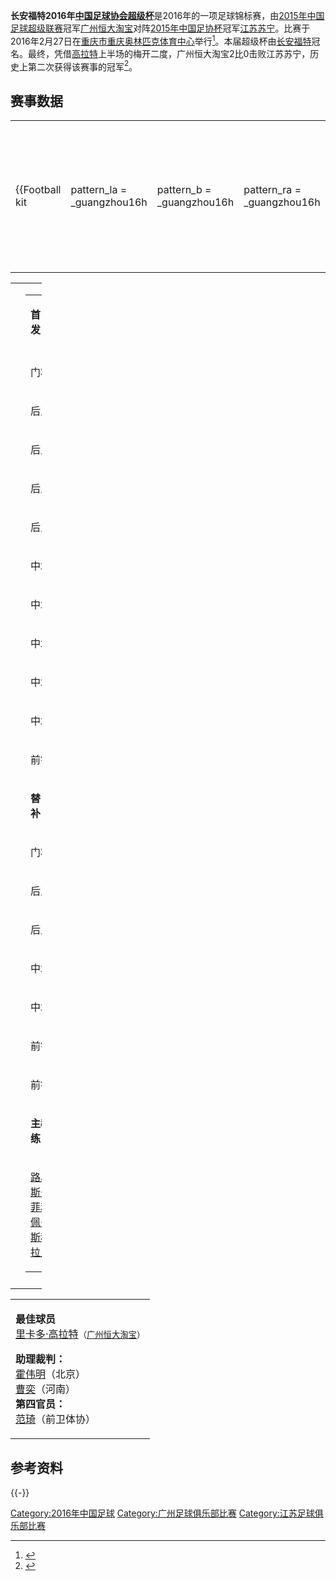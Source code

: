 {{noteTA|G1=足球|G2=GZFC}}
{{Infobox football match
| title                   = 2016年[[中国足球协会超级杯|中国足球协会超级杯]]
| image                   = 
| event                   = 
| team1                   = [[广州恒大淘宝足球俱乐部|广州恒大淘宝]]
| team1association        = 
| team1score              = 2
| team2                   = [[江苏苏宁足球俱乐部|江苏苏宁]]
| team2association        = 
| team2score              = 0
| details                 = 
| date1                   = 2016年2月27日
| stadium1                = [[重庆奥体中心|重庆奥体中心]]
| city1                   = [[重庆市|重庆市]]
| man_of_the_match1a      = {{flagicon|BRA}} [[里卡多·高拉特|高拉特]]（[[广州恒大淘宝足球俱乐部|广州恒大淘宝]]）
| man_of_the_match1atitle = 
| man_of_the_match1b      = 
| man_of_the_match1btitle = 
| referee                 = [[谭海|谭海]]
| attendance              = 50,380
| weather                 = [[晴|晴]] / [[气温|气温]]：17°C / [[濕度|濕度]]：53%
| previous                = [[2015年中国足球协会超级杯|2015]]
| next                    = [[2017年中国足球协会超级杯|2017]]
}}
'''长安福特2016年[[中国足球协会超级杯|中国足球协会超级杯]]'''是2016年的一项足球锦标赛，由[[2015年中国足球超级联赛|2015年中国足球超级联赛]]冠军[[广州恒大淘宝足球俱乐部|广州恒大淘宝]]对阵[[2015年中国足协杯|2015年中国足协杯]]冠军[[江苏苏宁足球俱乐部|江苏苏宁]]。比赛于2016年2月27日在[[重庆市|重庆市]][[重庆奥林匹克体育中心|重庆奥林匹克体育中心]]举行<ref>{{cite news|title=2016超级杯落户重庆 恒大战江苏上演开年大戏|url=http://sports.sina.com.cn/china/cfacup/2015-12-25/doc-ifxmykrf2342071.shtml|newspaper=[[新浪|新浪体育]]|date=2015-12-25|accessdate=2015-12-31|archive-date=2015-12-30|archive-url=https://web.archive.org/web/20151230035748/http://sports.sina.com.cn/china/cfacup/2015-12-25/doc-ifxmykrf2342071.shtml|dead-url=no}}</ref>。本届超级杯由[[长安福特|长安福特]]冠名。最终，凭借[[里卡多·高拉特|高拉特]]上半场的梅开二度，广州恒大淘宝2比0击败江苏苏宁，历史上第二次获得该赛事的冠军<ref>{{cite news|title=超级杯-高拉特梅开二度 恒大2-0苏宁第2次夺杯|url=http://sports.sina.com.cn/china/cfacup/2016-02-27/doc-ifxpvysv4957376.shtml|newspaper=[[新浪|新浪体育]]|date=2016年2月27日|accessdate=2016-02-28|archive-date=2016-03-01|archive-url=https://web.archive.org/web/20160301015645/http://sports.sina.com.cn/china/cfacup/2016-02-27/doc-ifxpvysv4957376.shtml|dead-url=no}}</ref>。

== 赛事数据 ==
{{footballbox
| date         = 2016年2月27日
| event        = 
| round        = 
| time         = 19:35 [[UTC+08:00|UTC+8]]
| team1        = [[广州恒大淘宝足球俱乐部|广州恒大淘宝]]
| score        = 2 – 0
| report       = [http://sports.sina.com.cn/china/cfacup/2016-02-27/doc-ifxpvysv4957376.shtml 报告]
| team2        = [[江苏苏宁足球俱乐部|江苏苏宁]]
| goals1       = [[里卡多·高拉特|高拉特]] {{goal|14||39}}
| goals2       = 
| penalties1   = 
| penaltyscore = 
| penalties2   = 
| stadium      = [[重庆|重庆]]，[[重庆奥体中心|重庆奥体中心]]
| location     = 
| attendance   = 50,380
| referee      = [[谭海|谭海]]（北京）
}}
{| width=92% |
|-
|{{Football kit
 |pattern_la = _guangzhou16h
 |pattern_b  = _guangzhou16h
 |pattern_ra = _guangzhou16h
 |pattern_sh = _guangzhou16h 
 |pattern_so = _guangzhou16h
 |leftarm    = FFFFFF
 |body       = FFFFFF
 |rightarm   = FFFFFF
 |shorts     = FFFFFF
 |socks      = DC0A0F
 |title      = 广州恒大淘宝
}}
|{{Football kit
 |pattern_la = 
 |pattern_b  = _bluestripes
 |pattern_ra = 
 |pattern_sh = 
 |pattern_so =
 |leftarm    = 0000FF
 |body       = 0032FF
 |rightarm   = 0000FF
 |shorts     = 0032FF
 |socks      = 0032FF
 |title      = 江苏苏宁
}}
|}
{| width="100%"
|valign="top"|
|valign="top" width="50%"|
{| style="font-size: 90%" cellspacing="0" cellpadding="0"
|colspan="4"|'''首发：'''
|-
!width="30"| !!width="30"|
|-
|门将||'''19'''|| {{flagicon|CHN}} [[曾诚|曾诚]] 
|-
|后卫||'''5'''|| {{flagicon|CHN}} [[张琳芃|张琳芃]]
|-
|后卫||'''6'''|| {{flagicon|CHN}} [[冯潇霆|冯潇霆]] 
|-
|后卫||'''28'''|| {{flagicon|KOR}} [[金英權|金英權]] 
|-
|后卫||'''35'''|| {{flagicon|CHN}} [[李学鹏|李学鹏]] || {{yel|38}}
|-
|中场||'''8'''|| {{flagicon|BRA}} [[何塞·保罗·贝塞拉·马希尔·儒尼奥尔|保利尼奥]] 
|-
|中场||'''10'''|| {{flagicon|CHN}} [[郑智|郑智]] [[File:Captain_sports.svg|15px]]  
|-
|中场||'''11'''|| {{flagicon|BRA}} [[里卡多·高拉特|里卡多·高拉特]] 
|-
|中场||'''16'''|| {{flagicon|CHN}} [[黄博文|黄博文]]  || {{yel|74}} || {{suboff|86}} 
|-
|中场||'''20'''|| {{flagicon|CHN}}  [[于汉超|于汉超]] 
|-
|前锋||'''9'''|| {{flagicon|COL}} [[杰克逊·马丁内斯|杰克逊·马丁内斯]]  || || {{suboff|90}} 
|-
|colspan=4|'''替补：'''
|-
|门将||'''32'''|| {{flagicon|CHN}} [[刘殿座|刘殿座]]
|-
|后卫||'''3'''|| {{flagicon|CHN}} [[梅方|梅方]]
|-
|后卫||'''17'''|| {{flagicon|CHN}} [[刘健_(足球运动员)|刘健]]  || || {{subon|90}}
|-
|中场||'''12'''|| {{flagicon|CHN}} [[王上源|王上源]]
|-
|中场||'''27'''|| {{flagicon|CHN}} [[郑龙|郑龙]] || || {{subon|86}}
|-
|前锋||'''7'''|| {{flagicon|BRA}} [[阿兰·卡瓦略|阿兰·卡瓦略]] 
|-
|前锋||'''29'''|| {{flagicon|CHN}} [[郜林|郜林]]
|-
|colspan=4|'''主教练：'''
|-
|colspan="4"|{{flagicon|BRA}} [[路易斯·菲利佩·斯科拉里|路易斯·菲利佩·斯科拉里]]
|}

|valign="top" width="45%"|
{| style="font-size: 90%" cellspacing="0" cellpadding="0"
|colspan="4"|'''首发：'''
|-
!width="30"| !!width="30"|
|-
|门将||'''30'''|| {{flagicon|CHN}} [[张思鹏|张思鹏]]
|-
|后卫||'''5'''|| {{flagicon|CHN}} [[周云_(足球运动员)|周云]] 
|-
|后卫||'''2'''|| {{flagicon|CHN}} [[李昂_(足球运动员)|李昂]] 
|-
|后卫||'''6'''|| {{flagicon|AUS}} [[特伦特·塞恩斯伯里|特伦特·塞恩斯伯里]] 
|-
|后卫||'''23'''|| {{flagicon|CHN}} [[任航|任航]] || {{yel|27}}
|-
|中场||'''12'''|| {{flagicon|CHN}} [[张晓彬_(1993年)|张晓彬]] 
|-
|中场||'''22'''|| {{flagicon|CHN}} [[吴曦_(足球运动员)|吴曦]] [[File:Captain_sports.svg|15px]] || || {{suboff|86}} 
|-
|中场||'''16'''|| {{flagicon|CRO}} [[森美亞|-{zh-hans:萨米尔;zh-hk:森美亞}-]]
|-
|中场||'''7'''|| {{flagicon|BRA}}  [[拉美利斯|-{zh-hans:拉米雷斯;zh-hk:拉美利斯}-]]
|-
|中场||'''24'''|| {{flagicon|CHN}} [[吉翔|吉翔]] || || {{suboff|71}} 
|-
|前锋||'''9'''|| {{flagicon|BRA}} [[若|-{zh-hans:若;zh-hk:祖奧}-]] || || {{suboff|46}} 
|-
|colspan=4|'''替补：'''
|-
|门将||'''1'''|| {{flagicon|CHN}} [[顾超|顾超]]
|-
|后卫||'''32'''|| {{flagicon|CHN}} [[刘伟_(1993年)|刘伟]]
|-
|中场||'''10'''|| {{flagicon|BRA}} [[阿莱士·特谢拉|-{zh-hk:阿歷士泰斯拿;zh-hans:阿莱士·特谢拉;}-]] || {{yel|90}} || {{subon|46}}
|-
|中场||'''11'''|| {{flagicon|CHN}} [[谢鹏飞|谢鹏飞]] || || {{subon|86}}
|-
|中场||'''13'''|| {{flagicon|CHN}} [[陶源|陶源]] 
|-
|中场||'''20'''|| {{flagicon|CHN}} [[张新林|张新林]] || || {{subon|71}}
|-
|前锋||'''50'''|| {{flagicon|CHN}} [[戈伟|戈伟]] 
|-
|colspan=4|'''主教练：'''
|-
|colspan="4"|{{flagicon|ROM}} [[丹·佩德雷斯库|丹·佩德雷斯库]]
|}
|-
|}
{| style="width:100%; font-size:90%;"
|
'''最佳球员'''
<br />{{flagicon|BRA}} [[里卡多·高拉特|里卡多·高拉特]]<small>（[[广州恒大淘宝足球俱乐部|广州恒大淘宝]]）</small>

'''助理裁判：'''
<br />[[霍伟明|霍伟明]]（北京）
<br />[[曹奕|曹奕]]（河南）
<br />'''第四官员：'''
<br />[[范琦|范琦]]（前卫体协）
|}

== 参考资料 ==
{{reflist}}

{{-}}
{{中国超级杯赛季}}
{{2016年中国足球}}

[[Category:2016年中国足球|Category:2016年中国足球]]
[[Category:广州足球俱乐部比赛|Category:广州足球俱乐部比赛]]
[[Category:江苏足球俱乐部比赛|Category:江苏足球俱乐部比赛]]
